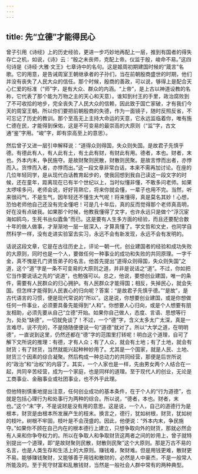 ```yaml
---
---
---
```

title: 先“立德”才能得民心
---




曾子引用《诗经》上的历史经验，更进一步巧妙地再配上一层，推到有国者的得失存亡之机，如说，《诗》云：“殷之未丧师，克配上帝。仪监于殷，峻命不易。”这四句诗是《诗经·大雅·文王》七章诗中的名句。这是姬周初期建国时候的“箴言”名歌。它的用意，是告诫周室王朝继承者的子孙们，当在前朝殷商盛世的时期，他们并没有丧失了人民大众的信任。那个时候，殷商的善政，可以说，够得上是配合天心仁爱的标准（“师”字，是有大众、群众的内涵。“上帝”，是上古以神道设教的名称，它代表了那个能为万物之主的天心和天意）。谁知到纣王的手里，政治腐败到了不可收拾的地步，完全丧失了人民大众的信赖，因此致于国亡家破，才有我们今天的周室王朝。所以你们要把前朝殷商的失德，作为一面镜子，随时反照反省，不可忘记了历史的教训。那个至高无上主持大命运的天意，它永远监临着你，唯有施仁德在民，才能得到保佑，这是不可变易的最崇高的大原则（“监”字，古文通“鉴”字用。“峻”字，即有崇高至上的意思）。

然后曾子又进一层引申解释说：“道得众则得国，失众则失国。是故君子先慎乎德。有德此有人，有人此有土，有土此有财，有财此有用。德者，本也。财者，末也。外本内末，争民施夺。是故财聚则民散，财散则民聚。是故言悖而出者，亦悖而入。货悖而入者，亦悖而出。”这一段文章非常白话，本来不需再加讨论。在座的几位年轻同学，是从现代白话教育起步的，使我回想到我自己读这一段文字的时候，还在童年，距离现在已有半个世纪以上，当时似懂非懂，不敢多问老师。如果太啰嗦多问，老师会说，好好背熟它，将来你就会懂，一辈子也用不完。当然，听来很闷气，不是生气，因年轻还不懂生大气呢！将来懂得，真是莫名其妙！心想，恐怕老师他自己还没有完全懂吧！可是几十年后，真的反而觉得那个老师真高明，好在没有点破我。如果那个时候，他教我懂得了文字，也许永远只是做个“浮沉宦海如鸥鸟，生死书丛似蠹鱼”而已。这是要有人生多方面的经验，而且还要配合数十年的做人做事，才渐渐地一层一层深入，才算真懂了。学文哲和文史，也同学自然科学一样，没有走进实验室去实习，永远不会有新发现，永远不会有发明的。

话说这段文章，它是在古往历史上，评论一朝一代，创业建国者的经验和成功失败的大原则，同时也是一个人，要做任何一种事业的成功和失败的共同原理。一字千金，真不愧是孔门贤哲弟子的名言。他首先提出“道得众则得国，失众则失国”之道，这个“道”字是一条不可变易的大原则之道，并非是说话之“道”。不过，你如把它当作要说话之先的“说道”，也勉强可以。总之，他说，要想创业建国，唯一的条件，需要有人民群众的归心拥护。有人民群众才能得国；相反，失掉民心，就会失国。但怎样才能得到人民衷心的归向呢？答案：“是故君子先慎乎德。”“是故”，是古代语言的习惯，便是现代常说的“所以”。这是说，你想要创业建国，或是你想做任何一件事业，必须要具备先能得到“人和”。你想要人心归向，或是个人想要有朋友相助，必须先要从自己“立德”开始。如果你自己做人，态度、言语、思想等行为，处处“缺德”，一切就免谈了！不过，一个“德”字，含义太多太广太深，真是一言难尽，说不完的，不是随随便便说一句“道德”就对了。所以“大学之道，在明明德”，一直说到这里，仍然还都在“德”字的范围里打转呢！明白这个道理，自可了解下文所说的推理：有德，才有人众；有了人众，就会有土地；有了土地，就会有财货；有了财货，当然就能兴起种种妙用了。尤其是一个国家，就是人民、土地、财货三个因素的综合凝聚。然后构成一种总动力的共同经营，那便是后世所说的“政治”和“治权”的内容了。其实，一个人家也是一样，先由男女两个人结合在一起，共同辛苦经营，成为一个家庭，也是同样的道理。至于现代人的创业，无论是工商事业、金融事业或社团事业，也不外乎此理。

但他特别慎重地提出注意，任何创业成功的基本条件，在于个人的“行为道德”，也就是包括心理行为和处事行为两种的综合。所以说，“德者，本也。财者，末也。”这个“末”字，不是说财是没有用的意思。这是说，一个人，自己的道德行为是根本，财货是由根本所发展产生的枝末。换言之，德行，犹如树根，财货，犹如树的枝叶。树根不牢固，枝叶是不会茂盛的。因此，他便说：“外本内末，争民施夺。”如果你不顾在自己内在的根本德行上建立，只想争取向外的财货，那就必然会有人来和你争夺权力的。所以在争取人和争取财货这两者之间的妙用上，曾子就特别提出一个道理，即“是故财聚则民散，财散则民聚”这个大原则。那是万古不易的名言，也是人类生存和生活上的大原则。赚钱难，聚财难。但是用钱更难，散财更不易。能够赚钱聚财，又能够善于用钱和散财的，必然是人中豪杰，不是一般常人所能及的。至于死守财富和乱散钱财，当然是一般社会人群中常有的两种典型。
